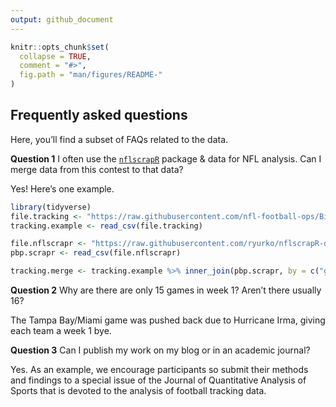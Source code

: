 ```yaml
---
output: github_document
---
```


<!-- README.md is generated from README.Rmd. Please edit that file -->

```r
knitr::opts_chunk$set(
  collapse = TRUE,
  comment = "#>",
  fig.path = "man/figures/README-"
)
```

## Frequently asked questions

Here, you'll find a subset of FAQs related to the data. 

**Question 1** I often use the [`nflscrapR`](https://github.com/ryurko/nflscrapr) package & data for NFL analysis. Can I merge data from this contest to that data? 

Yes! Here's one example.

```r
library(tidyverse)
file.tracking <- "https://raw.githubusercontent.com/nfl-football-ops/Big-Data-Bowl/master/Data/tracking_gameId_2017090700.csv?token=ArYlP9Tyz03227j1NLLnn2EgDnG0hvjzks5cF8pqwA%3D%3D"
tracking.example <- read_csv(file.tracking)

file.nflscrapr <- "https://raw.githubusercontent.com/ryurko/nflscrapR-data/master/play_by_play_data/regular_season/reg_pbp_2017.csv"
pbp.scrapr <- read_csv(file.nflscrapr) 

tracking.merge <- tracking.example %>% inner_join(pbp.scrapr, by = c("gameId" = "game_id", "playId" = "play_id"))
```

**Question 2** Why are there are only 15 games in week 1? Aren’t there usually 16?

The Tampa Bay/Miami game was pushed back due to Hurricane Irma, giving each team a week 1 bye.

**Question 3** Can I publish my work on my blog or in an academic journal?

Yes. As an example, we encourage participants so submit their methods and findings to a special issue of the Journal of Quantitative Analysis of Sports that is devoted to the analysis of football tracking data. 



